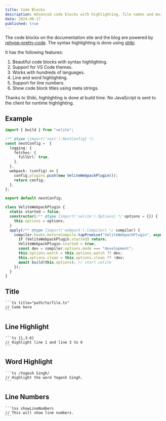 ```yaml
---
title: Code Blocks
description: Advanced code blocks with highlighting, file names and more..
date: 2024-08-17
published: true
---
```


The code blocks on the documentation site and the blog are powered by [rehype-pretty-code](https://github.com/atomiks/rehype-pretty-code). The syntax highlighting is done using [shiki](https://github.com/shikijs/shiki).

It has the following features:

1. Beautiful code blocks with syntax highlighting.
2. Support for VS Code themes.
3. Works with hundreds of languages.
4. Line and word highlighting.
5. Support for line numbers.
6. Show code block titles using meta strings.

<Callout>

Thanks to Shiki, highlighting is done at build time. No JavaScript is sent to the client for runtime highlighting.

</Callout>

## Example

```ts showLineNumbers title="next.config.js" {3} /appDir: true/
import { build } from "velite";

/** @type {import('next').NextConfig} */
const nextConfig =  {
  logging: {
    fetches: {
      fullUrl: true,
    },
  },
  webpack: (config) => {
    config.plugins.push(new VeliteWebpackPlugin());
    return config;
  },
};

export default nextConfig;

class VeliteWebpackPlugin {
  static started = false;
  constructor(/** @type {import('velite').Options} */ options = {}) {
    this.options = options;
  }
  apply(/** @type {import('webpack').Compiler} */ compiler) {
    compiler.hooks.beforeCompile.tapPromise("VeliteWebpackPlugin", async () => {
      if (VeliteWebpackPlugin.started) return;
      VeliteWebpackPlugin.started = true;
      const dev = compiler.options.mode === "development";
      this.options.watch = this.options.watch ?? dev;
      this.options.clean = this.options.clean ?? !dev;
      await build(this.options); // start velite
    });
  }
}
```

## Title

````mdx
```ts title="path/to/file.ts"
// Code here
```
````

## Line Highlight

````mdx
```ts {1,3-6}
// Highlight line 1 and line 3 to 6
```
````

## Word Highlight

````mdx
```ts /Yogesh Singh/
// Highlight the word Yogesh Singh.
```
````

## Line Numbers

````mdx
```tsx showLineNumbers
// This will show line numbers.
```
````